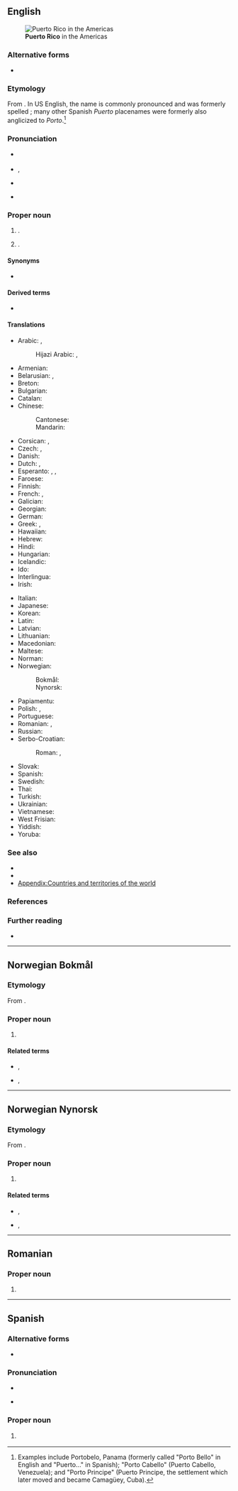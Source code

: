 {{also|Puerto-Rico}}
==English==
[[File:Puerto Rico (orthographic projection).svg|alt=A map of the Americas with an insert highlighting Puerto Rico|thumb|right|'''Puerto Rico''' in the Americas]]

===Alternative forms===
* {{alter|en|Porto Rico}}

===Etymology===
From {{bor|en|es|Puerto Rico||lit=Rich Port}}. In US English, the name is commonly pronounced and was formerly spelled {{m|en|Porto Rico}}; many other Spanish ''Puerto'' placenames were formerly also anglicized to ''Porto''.<ref>Examples include Portobelo, Panama (formerly called "Porto Bello" in English and "Puerto..." in Spanish); "Porto Cabello" (Puerto Cabello, Venezuela); and "Porto Principe" (Puerto Principe, the settlement which later moved and became Camagüey, Cuba).</ref>

===Pronunciation===
* {{a|US}} {{IPA|en|/ˌpɔɹtəˈɹikoʊ/|[ˌpɔɚɾəˈɹikoʊ]|nocount=1}}
* {{a|especially in Puerto Rico}} {{IPA|en|/ˌpwɛɹtoʊˈɹikoʊ/|nocount=1}}, {{enPR|pwěrʹtō rēʹkō}}
* {{a|UK}} {{IPA|en|/ˌpwɜː(ɹ)təˈɹiːkəʊ/|/ˌpwɛə(ɹ)təˈɹiːkəʊ/|nocount=1}}
* {{audio|en|LL-Q1860 (eng)-Vealhurl-Puerto Rico.wav|Audio (Southern England)}}

===Proper noun===
{{en-proper noun|head=Puerto Rico}}

# {{place|en|A self-governing <<commonwealth>> and <<dependent territory>> of the <<c/United States>> in the [[Caribbean]]}}.
#: {{syn|en|Commonwealth of Puerto Rico|q1=official name|PR|q2=symbol}}
# {{place|en|The <<island>> comprising most of that territory}}.
#: {{ux|en|The indigenous Taíno name for the island of '''Puerto Rico''' was 'Borikén', which literally means "Land of the Valiant Lord".}}

====Synonyms====
* {{l|en|Borikén}}

====Derived terms====
* {{l|en|Puerto Rican}}

====Translations====
{{trans-top|Caribbean Commonwealth}}
* Arabic: {{t|ar|بُورْتُو رِيكُو|f|tr=burtū rīkū}}, {{t|ar|بُورْتُورِيكُو|f}}
*: Hijazi Arabic: {{t|acw|بورتو ريكو|f|tr=bōrtu rīku}}, {{t|acw|پورتو ريكو|f|tr=pōrtu rīku}}
* Armenian: {{t|hy|Պուերտո Ռիկո}}
* Belarusian: {{t|be|Пуэрта-Ры́ка|n}}, {{t|be|Пўэрта-Ры́ка|n}}
* Breton: {{t+|br|Puerto Rico}}
* Bulgarian: {{t|bg|Пуерто Ри́ко|n}}
* Catalan: {{t+|ca|Puerto Rico|m}}
* Chinese:
*: Cantonese: {{t|yue|波多黎各|tr=bo1 do1 lai4 gok3}}
*: Mandarin: {{t+|cmn|波多黎各|tr=Bōduōlígè}}
* Corsican: {{t|co|Portu Ricu|m}}, {{t|co|Portiricu|m}}
* Czech: {{t|cs|Portorico|n}}, {{t+|cs|Portoriko|n}}
* Danish: {{t+|da|Puerto Rico|n}}
* Dutch: {{t+|nl|Puerto Rico|n}}, {{t|nl|Porto Rico|n}}
* Esperanto: {{t|eo|Portoriko}}, {{t|eo|Puerto-Riko}}, {{t|eo|Porto-Riko}}
* Faroese: {{t|fo|Puerto Riko}}
* Finnish: {{t+|fi|Puerto Rico}}
* French: {{t+|fr|Porto Rico|m}}, {{t+|fr|Puerto Rico|m}}
* Galician: {{t+|gl|Porto Rico|m}}
* Georgian: {{t|ka|პუერტო-რიკო}}
* German: {{t+|de|Puerto Rico|n}}
* Greek: {{t+|el|Πουέρτο Ρίκο|n}}, {{t|el|Πόρτο Ρίκο|n}}
* Hawaiian: {{t|haw|Pokoliko}}
* Hebrew: {{t|he|פורטו ריקו|f|tr=porto riko}}
* Hindi: {{t|hi|पोर्टो रीको|m}}
* Hungarian: {{t+|hu|Puerto Rico}}
* Icelandic: {{t|is|Púertó Ríkó}}
* Ido: {{t+|io|Porto-Riko}}
* Interlingua: {{t|ia|Puerto Rico}}
* Irish: {{t|ga|Pórtó Ríce}}
{{trans-mid}}
* Italian: {{t+|it|Porto Rico|m}}
* Japanese: {{t+|ja|プエルトリコ|tr=Puerutoriko}}
* Korean: {{t+|ko|^푸에르토리코}}
* Latin: {{t|la|Portus Dives}}
* Latvian: {{t|lv|Puertoriko|f}}
* Lithuanian: {{t+|lt|Puerto Rikas|m}}
* Macedonian: {{t|mk|Портори́ко|n}}
* Maltese: {{t|mt|Porto Riko}}
* Norman: {{t|nrf|Puerto Rico|m}}
* Norwegian:
*: Bokmål: {{t|nb|Puerto Rico}}
*: Nynorsk: {{t|nn|Puerto Rico}}
* Papiamentu: {{t|pap|Puerto Rico|m}}
* Polish: {{t+|pl|Portoryko|n}}, {{t+|pl|Puerto Rico|n}}
* Portuguese: {{t+|pt|Porto Rico}}
* Romanian: {{t|ro|Porto Rico}}, {{t|ro|Puerto Rico}}
* Russian: {{t|ru|Пуэ́рто-Ри́ко|m|n}}
* Serbo-Croatian:
*: Roman: {{t+|sh|Portoriko|m}}, {{t|sh|Porto Riko|m}}
* Slovak: {{t|sk|Portoriko}}
* Spanish: {{t+|es|Puerto Rico|m}}
* Swedish: {{t+|sv|Puerto Rico|n}}
* Thai: {{t|th|ปวยร์โตริโก}}
* Turkish: {{t+|tr|Porto Riko}}
* Ukrainian: {{t|uk|Пуерто-Ри́ко|n}}
* Vietnamese: {{t|vi|Pu-éc-tô Ri-cô}}
* West Frisian: {{t|fy|Porto Riko|n}}
* Yiddish: {{t|yi|פּוערטאָ ריקאָ}}
* Yoruba: {{t|yo|Pọto Riko}}
{{trans-bottom}}

===See also===
* {{l|en|boricua}}
* {{l|en|San Juan}}
* [[Appendix:Countries and territories of the world]]
{{table:USA/en}}

===References===
<references/>

===Further reading===
* {{pedia}}

----

==Norwegian Bokmål==
{{wikipedia|lang=no}}

===Etymology===
From {{der|nb|es|Puerto Rico}}.

===Proper noun===
{{head|nb|proper noun|head=[[puerto|Puerto]] [[rico|Rico]]}}

# {{place|nb|a <<commonwealth>>, <<island>> and <<dependent territory>> of the <<c/United States>> in the [[Caribbean]]|t=Puerto Rico}}

====Related terms====
* {{l|nb|puertoricaner}}, {{l|nb|puertorikaner}}
* {{l|nb|puertoricansk}}, {{l|nb|puertorikansk}}

----

==Norwegian Nynorsk==
{{wikipedia|lang=nn}}

===Etymology===
From {{der|nn|es|Puerto Rico}}.

===Proper noun===
{{head|nn|proper noun|head=[[puerto|Puerto]] [[rico|Rico]]}}

# {{place|nn|a <<commonwealth>>, <<island>> and <<dependent territory>> of the <<c/United States>> in the [[Caribbean]]|t=Puerto Rico}}

====Related terms====
* {{l|nn|puertoricanar}}, {{l|nn|puertorikanar}}
* {{l|nn|puertoricansk}}, {{l|nn|puertorikansk}}

----

==Romanian==

===Proper noun===
{{ro-proper noun|n}}

# {{place|ro|a <<commonwealth>>, <<island>> and <<dependent territory>> of the <<c/United States>> in the [[Caribbean]]|t=Puerto Rico}}

----

==Spanish==

===Alternative forms===
* {{alter|es|Puerto-Rico||obsolete}}

===Pronunciation===
* {{audio|es|LL-Q1321 (spa)-Millars-Puerto Rico.wav|Audio}}
{{es-IPA}}
* {{a|Puerto Rico}} {{IPA|es|/ˌpwe̞lto̞ˈχiko̞/}}

===Proper noun===
{{head|es|proper noun|head=[[puerto|Puerto]] [[rico|Rico]]}}

# {{place|es|a <<commonwealth>>, <<island>> and <<dependent territory>> of the <<c/United States>> in the [[Caribbean]]|t=Puerto Rico}}
#: {{syn|es|Estado Libre Asociado de Puerto Rico}}